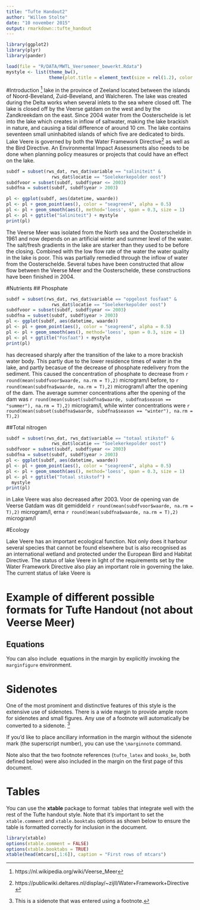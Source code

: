 ```yaml
---
title: "Tufte Handout2"
author: "Willem Stolte"
date: "10 november 2015"
output: rmarkdown::tufte_handout
---
```


```r
library(ggplot2)
library(plyr)
library(pander)
```

```r
load(file = "R/DATA/MWTL_Veersemeer_bewerkt.Rdata")
mystyle <- list(theme_bw(), 
                theme(plot.title = element_text(size = rel(1.2), color = "purple")))
```


#Introduction
\newthought{Lake Veere is an artificial}[^VMsite] lake in the province of Zeeland located between the islands of Noord-Beveland, Zuid-Beveland, and Walcheren. The lake was created during the Delta works when several inlets to the sea where closed off. The lake is closed off by the Veerse gatdam on the west and by the Zandkreekdam on the east. Since 2004 water from the Oosterschelde is let into the lake which creates in inflow of saltwater, making the lake brackish in nature, and causing a tidal difference of around 10 cm. The lake contains seventeen small uninhabited islands of which five are dedicated to birds. Lake Veere is governed by both the Water Framework Directive[^WFDlink] as well as the Bird Directive. An Environmental Impact Assessments also needs to be done when planning policy measures or projects that could have an effect on the lake. 
```r
subdf = subset(rws_dat, rws_dat$variable == "saliniteit" &
                 rws_dat$locatie == "Soelekerkepolder oost")
subdfvoor = subset(subdf, subdf$year <= 2003)
subdfna = subset(subdf, subdf$year > 2003)

pl <- ggplot(subdf, aes(datetime, waarde))
pl <- pl + geom_point(aes(), color = "seagreen4", alpha = 0.5)
pl <- pl + geom_smooth(aes(), method='loess', span = 0.3, size = 1)
pl <- pl + ggtitle("Saliniteit") + mystyle
print(pl)
```

The Veerse Meer was isolated from the North sea and the Oosterschelde in 1961 and now depends on an artificial winter and summer level of the water. The salt/fresh gradients in the lake are starker than they used to be before the closing. Combined with the low flow rate of the water the water quality in the lake is poor. This was partially remedied through the inflow of water from the Oosterschelde. Several tubes have been constructed that allow flow between the Veerse Meer and the Oosterschelde, these constructions have been finished in 2004.

#Nutrients
## Phosphate

```r
subdf = subset(rws_dat, rws_dat$variable == "opgelost fosfaat" &
                 rws_dat$locatie == "Soelekerkepolder oost")
subdfvoor = subset(subdf, subdf$year <= 2003)
subdfna = subset(subdf, subdf$year > 2003)
pl <- ggplot(subdf, aes(datetime, waarde))
pl <- pl + geom_point(aes(), color = "seagreen4", alpha = 0.5)
pl <- pl + geom_smooth(aes(), method='loess', span = 0.3, size = 1)
pl <- pl + ggtitle("Fosfaat") + mystyle
print(pl)
```

\newthought{The phosphate concentration} has decreased sharply after the transition of the lake to a more brackish water body. This partly due to the lower residence times of water in the lake, and partly becasue of the decrease of phosphate redelivery from the sediment. This caused the concentration of phosphate to decrease from `r round(mean(subdfvoor$waarde, na.rm = T),2)` microgram/l before, to `r round(mean(subdfna$waarde, na.rm = T),2)` microgram/l after the opening of the dam. The average summer concentrations after the opening of the dam was `r round(mean(subset(subdfna$waarde, subdfna$season == "summer"), na.rm = T),2)` microgram/l, while winter concentrations were `r round(mean(subset(subdfna$waarde, subdfna$season == "winter"), na.rm = T),2)`

##Total nitrogen

```r
subdf = subset(rws_dat, rws_dat$variable == "totaal stikstof" &
                 rws_dat$locatie == "Soelekerkepolder oost")
subdfvoor = subset(subdf, subdf$year <= 2003)
subdfna = subset(subdf, subdf$year > 2003)
pl <- ggplot(subdf, aes(datetime, waarde))
pl <- pl + geom_point(aes(), color = "seagreen4", alpha = 0.5)
pl <- pl + geom_smooth(aes(), method='loess', span = 0.3, size = 1)
pl <- pl + ggtitle("Totaal stikstof") + 
  mystyle
print(pl)
```

\newthought{Total nitrogen concentration} in Lake Veere was also decreased after 2003. Voor de opening van de Veerse Gatdam was dit gemiddeld `r round(mean(subdfvoor$waarde, na.rm = T),2)` microgram/l, erna `r round(mean(subdfna$waarde, na.rm = T),2)` microgram/l 


#Ecology

Lake Veere has an important ecological function. Not only does it harbour several species that cannot be found elsewhere but is also recognised as an international wetland and protected under the European Bird and Habitat Directive. The status of lake Veere in light of the requirements set by the Water Framework Directive also play an important role in governing the lake.  The current status of lake Veere is

# Example of different possible formats for Tufte Handout (not about Veerse Meer)

## Equations

You can also include \LaTeX\ equations in the margin by explicitly invoking the `marginfigure` environment.

\begin{marginfigure}
$$\frac{d}{dx}\left( \int_{0}^{x} f(u)\,du\right)=f(x).$$
\caption{An equation}
\end{marginfigure}


# Sidenotes

One of the most prominent and distinctive features of this style is the extensive use of sidenotes. There is a wide margin to provide ample room for sidenotes and small figures. Any use of a footnote will automatically be converted to a sidenote. ^[This is a sidenote that was entered using a footnote.] 

If you'd like to place ancillary information in the margin without the sidenote mark (the superscript number), you can use the `\marginnote` command. \marginnote{This is a margin note.  Notice that there isn't a number preceding the note.}

Note also that the two footnote references (`tufte_latex` and `books_be`, both defined below) were also included in the margin on the first page of this document.

# Tables

You can use the **xtable** package to format \LaTeX\ tables that integrate well with the rest of the Tufte handout style. Note that it's important to set the `xtable.comment` and `xtable.booktabs` options as shown below to ensure the table is formatted correctly for inclusion in the document.

```r
library(xtable)
options(xtable.comment = FALSE)
options(xtable.booktabs = TRUE)
xtable(head(mtcars[,1:6]), caption = "First rows of mtcars")
```


[^VMsite]: https://nl.wikipedia.org/wiki/Veerse_Meer
[^WFDlink]: https://publicwiki.deltares.nl/display/~zijll/Water+Framework+Directive










